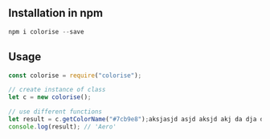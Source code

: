 ## Installation in npm

<div>

```jsx
npm i colorise --save
```
</div>

## Usage

```jsx
const colorise = require("colorise");

// create instance of class
let c = new colorise();

// use different functions
let result = c.getColorName("#7cb9e8");aksjasjd asjd aksjd akj da dja dka dka kd akd ak dka dkj
console.log(result); // 'Aero'
```

</div>